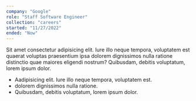 ```yaml
---
company: "Google"
role: "Staff Software Engineer"
collection: "careers"
started: "11/27/2022"
ended: "Now"
---
```


Sit amet consectetur adipisicing elit. Iure illo neque tempora, voluptatem est quaerat voluptas praesentium ipsa dolorem dignissimos nulla ratione distinctio quae maiores eligendi nostrum? Quibusdam, debitis voluptatum, lorem ipsum dolor.

- Aadipisicing elit. Iure illo neque tempora, voluptatem est.
- dolorem dignissimos nulla ratione.
- Quibusdam, debitis voluptatum, lorem ipsum dolor.
